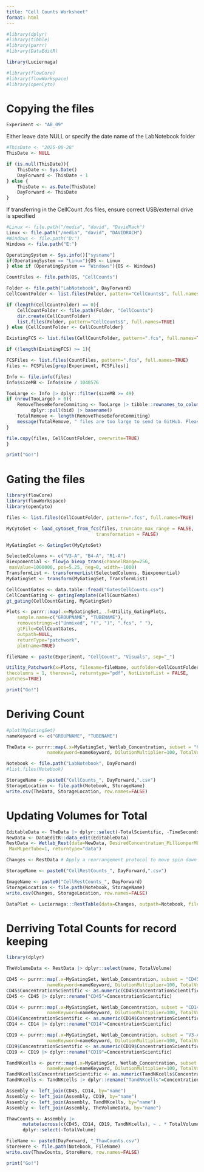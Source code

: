 ```yaml
---
title: "Cell Counts Worksheet"
format: html
---
```


```r
#library(dplyr)
#library(tibble)
#library(purrr)
#library(DataEditR)

library(Luciernaga)

#library(flowCore)
#library(flowWorkspace)
#library(openCyto)
```

# Copying the files 

```r
Experiment <- "AB_09"
```

Either leave date NULL or specify the date name of the LabNotebook folder

```r
#ThisDate <- "2025-08-28"
ThisDate <- NULL

if (is.null(ThisDate)){
    ThisDate <- Sys.Date()
    DayForward <- ThisDate + 1
} else {
    ThisDate <- as.Date(ThisDate)
    DayForward <- ThisDate
}
```

If transferring in the CellCount .fcs files, ensure correct USB/external drive is specified
```r
#Linux <- file.path("/media", "david", "DavidRach")
Linux <- file.path("/media", "david", "DAVIDRACH")
#Windows <- file.path("D:")
Windows <- file.path("E:")

OperatingSystem <- Sys.info()["sysname"]
if(OperatingSystem == "Linux"){OS <- Linux
} else if (OperatingSystem == "Windows"){OS <- Windows}

CountFiles <- file.path(OS, "CellCounts")

Folder <- file.path("LabNotebook", DayForward)
CellCountFolder <- list.files(Folder, pattern="CellCounts$", full.names=TRUE)
```

```r
if (length(CellCountFolder) == 0){
    CellCountFolder <- file.path(Folder, "CellCounts")
    dir.create(CellCountFolder)
    list.files(Folder, pattern="CellCounts$", full.names=TRUE)
} else {CellCountFolder <- CellCountFolder}

ExistingFCS <- list.files(CellCountFolder, pattern=".fcs", full.names=TRUE)

if (!length(ExistingFCS) >= 1){

FCSFiles <- list.files(CountFiles, pattern=".fcs", full.names=TRUE)
files <- FCSFiles[grep(Experiment, FCSFiles)]

Info <- file.info(files)
Info$sizeMB <- Info$size / 1048576

TooLarge <- Info |> dplyr::filter(sizeMB >= 49)
if (nrow(TooLarge) > 0){
    RemoveTheseBeforeCommiting <- TooLarge |> tibble::rownames_to_column(var="bid") |>
         dplyr::pull(bid) |> basename()
    TotalRemove <- length(RemoveTheseBeforeCommiting)
    message(TotalRemove, " files are too large to send to GitHub. Please ensure they are removed")
}

file.copy(files, CellCountFolder, overwrite=TRUE)
}
```

```r
print("Go!")
```

# Gating the files

```r
library(flowCore)
library(flowWorkspace)
library(openCyto)

files <- list.files(CellCountFolder, pattern=".fcs", full.names=TRUE)

MyCytoSet <- load_cytoset_from_fcs(files, truncate_max_range = FALSE,
                                 transformation = FALSE)

MyGatingSet <- GatingSet(MyCytoSet)

SelectedColumns <- c("V3-A", "B4-A", "R1-A")
Biexponential <- flowjo_biexp_trans(channelRange=256,
 maxValue=1000000, pos=5.25, neg=0, width=-1000)
TransformList <- transformerList(SelectedColumns, Biexponential)
MyGatingSet <- transform(MyGatingSet, TransformList)

CellCountGates <- data.table::fread("GatesCellCounts.csv")
CellCountGating <- gatingTemplate(CellCountGates)
gt_gating(CellCountGating, MyGatingSet)
```

```r
Plots <- purrr::map(.x=MyGatingSet, .f=Utility_GatingPlots,
    sample.name=c("GROUPNAME", "TUBENAME"),
    removestrings=c("Unmixed", "(", ")", ".fcs", " "),
    gtFile=CellCountGates, 
    outpath=NULL,
    returnType="patchwork",
    plotname=TRUE)

fileName <- paste(Experiment, "CellCount", "Visuals", sep="_")

Utility_Patchwork(x=Plots, filename=fileName, outfolder=CellCountFolder,
thecolumns = 1, therows=1, returntype="pdf", NotListofList = FALSE,
patches=TRUE)
```

```r
print("Go!")
```

# Deriving Count

```r
#plot(MyGatingSet)
nameKeyword <- c("GROUPNAME", "TUBENAME")

TheData <- purrr::map(.x=MyGatingSet, Wetlab_Concentration, subset = "CD45",
               nameKeyword=nameKeyword, DilutionMultiplier=100, TotalVolume=0.5) |> dplyr::bind_rows()

Notebook <- file.path("LabNotebook", DayForward)
#list.files(Notebook)

StorageName <- paste0("CellCounts_", DayForward,".csv")
StorageLocation <- file.path(Notebook, StorageName)
write.csv(TheData, StorageLocation, row.names=FALSE)
```

# Updating Volumes for Total

```r
EditableData <- TheData |> dplyr::select(-TotalScientific, -TimeSeconds)
NewData <- DataEditR::data_edit(EditableData)
RestData <- Wetlab_Rest(data=NewData, DesiredConcentration_MillionperML=6,
 MaxMLperTube=1, returntype="data")

Changes <- RestData # Apply a rearrangement protocol to move spin down to correct locations manually

StorageName <- paste0("CellRestCounts_", DayForward,".csv")

ImageName <- paste0("CellRestCounts_", DayForward)
StorageLocation <- file.path(Notebook, StorageName)
write.csv(Changes, StorageLocation, row.names=FALSE)

DataPlot <- Luciernaga:::RestTable(data=Changes, outpath=Notebook, filename=ImageName, ColorSelection=NULL, vwidth=1200, outputType="png")
```

# Derriving Total Counts for record keeping

```r
library(dplyr)

TheVolumeData <- RestData |> dplyr::select(name, TotalVolume)

CD45 <- purrr::map(.x=MyGatingSet, Wetlab_Concentration, subset = "CD45",
               nameKeyword=nameKeyword, DilutionMultiplier=100, TotalVolume=0.5) |> dplyr::bind_rows() |> dplyr::select(name, ConcentrationScientific)
CD45$ConcentrationScientific <- as.numeric(CD45$ConcentrationScientific)
CD45 <- CD45 |> dplyr::rename("CD45"=ConcentrationScientific)

CD14 <- purrr::map(.x=MyGatingSet, Wetlab_Concentration, subset = "CD14",
               nameKeyword=nameKeyword, DilutionMultiplier=100, TotalVolume=0.5) |> dplyr::bind_rows() |> dplyr::select(name, ConcentrationScientific)
CD14$ConcentrationScientific <- as.numeric(CD14$ConcentrationScientific)
CD14 <- CD14 |> dplyr::rename("CD14"=ConcentrationScientific)

CD19 <- purrr::map(.x=MyGatingSet, Wetlab_Concentration, subset = "V3-A+",
               nameKeyword=nameKeyword, DilutionMultiplier=100, TotalVolume=0.5) |> dplyr::bind_rows() |> dplyr::select(name, ConcentrationScientific)
CD19$ConcentrationScientific <- as.numeric(CD19$ConcentrationScientific)
CD19 <- CD19 |> dplyr::rename("CD19"=ConcentrationScientific)

TandNKcells <- purrr::map(.x=MyGatingSet, Wetlab_Concentration, subset = "V3-A-",
               nameKeyword=nameKeyword, DilutionMultiplier=100, TotalVolume=0.5) |> dplyr::bind_rows() |> dplyr::select(name, ConcentrationScientific)
TandNKcells$ConcentrationScientific <- as.numeric(TandNKcells$ConcentrationScientific)
TandNKcells <- TandNKcells |> dplyr::rename("TandNKcells"=ConcentrationScientific)

Assembly <- left_join(CD45, CD14, by="name")
Assembly <- left_join(Assembly, CD19, by="name")
Assembly <- left_join(Assembly, TandNKcells, by="name")
Assembly <- left_join(Assembly, TheVolumeData, by="name")

ThawCounts <- Assembly |>
      mutate(across(c(CD45, CD14, CD19, TandNKcells), ~ . * TotalVolume)) |>
      dplyr::select(-TotalVolume)

FileName <- paste0(DayForward, "_ThawCounts.csv")
StoreHere <- file.path(Notebook, FileName)
write.csv(ThawCounts, StoreHere, row.names=FALSE)
```

```r
print("Go!")
```



